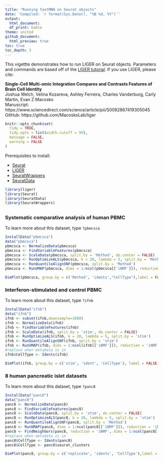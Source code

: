```yaml
---
title: "Running fastMNN on Seurat objects"
date: 'Compiled: `r format(Sys.Date(), "%B %d, %Y")`'
output: 
  html_document:
  df_print: kable
theme: united
github_document:
  html_preview: true
toc: true
toc_depth: 3
---
```

  
This vigettte demonstrates how to run LIGER on Seurat objects. Parameters and commands are based off of the [LIGER tutorial](https://macoskolab.github.io/liger/liger-vignette.html). If you use LIGER, please cite:
  
**Single-Cell Multi-omic Integration Compares and Contrasts Features of Brain Cell Identity**  
Joshua Welch, Velina Kozareva, Ashley Ferreira, Charles Vanderburg, Carly Martin, Evan Z.Macosko  
Manuscript: https://www.sciencedirect.com/science/article/pii/S0092867419305045
GitHub: https://github.com/MacoskoLab/liger


```r
knitr::opts_chunk$set(
  tidy = TRUE,
  tidy.opts = list(width.cutoff = 95),
  message = FALSE,
  warning = FALSE
)
```

Prerequisites to install: 
  
* [Seurat](https://satijalab.org/seurat/install) 
* [LIGER](https://github.com/MacoskoLab/liger) 
* [SeuratWrappers](https://github.com/satijalab/seurat.wrappers)
* [SeuratData](https://github.com/satijalab/seurat-data) 

```r
library(liger)
library(Seurat)
library(SeuratData)
library(SeuratWrappers)
```

## {.tabset .tabset-pills}

### Systematic comparative analysis of human PBMC

To learn more about this dataset, type `?pbmcsca` 

```r
InstallData("pbmcsca")
data("pbmcsca")
pbmcsca <- NormalizeData(pbmcsca)
pbmcsca <- FindVariableFeatures(pbmcsca)
pbmcsca <- ScaleData(pbmcsca, split.by = 'Method', do.center = FALSE)
pbmcsca <- RunOptimizeALS(pbmcsca, k = 20, lambda = 5, split.by = 'Method')
pbmcsca <- RunQuantileAlignSNF(pbmcsca, split.by = 'Method')
pbmcsca <- RunUMAP(pbmcsca, dims = 1:ncol(pbmcsca[['iNMF']]), reduction = 'iNMF')
```
```r
DimPlot(pbmcsca, group.by = c('Method', 'idents',"CellType"),label = FALSE, ncol = 3) 
```

### Interferon-stimulated and control PBMC

To learn more about this dataset, type `?ifnb` 

```r
InstallData("ifnb")
data("ifnb")
ifnb <- subset(ifnb,downsample=1000)
ifnb <- NormalizeData(ifnb)
ifnb <- FindVariableFeatures(ifnb)
ifnb <- ScaleData(ifnb, split.by = 'stim', do.center = FALSE)
ifnb <- RunOptimizeALS(ifnb, k = 20, lambda = 5, split.by = 'stim')
ifnb <- RunQuantileAlignSNF(ifnb, split.by = 'stim')
ifnb <- RunUMAP(ifnb, dims = 1:ncol(ifnb[['iNMF']]), reduction = 'iNMF')
#replace when metadata is in
ifnb$CellType <- Idents(ifnb)
```
```r
DimPlot(ifnb, group.by = c('stim', 'ident', 'CellType'), label = FALSE,ncol = 3)
```

### 8 human pancreatic islet datasets

To learn more about this dataset, type `?panc8` 

```r
InstallData("panc8")
data("panc8")
panc8 <- NormalizeData(panc8)
panc8 <- FindVariableFeatures(panc8)
panc8 <- ScaleData(panc8, split.by = 'stim', do.center = FALSE)
panc8 <- RunOptimizeALS(panc8, k = 20, lambda = 5, split.by = 'stim')
panc8 <- RunQuantileAlignSNF(panc8, split.by = 'Method')
panc8 <- RunUMAP(panc8, dims = 1:ncol(panc8[['iNMF']]), reduction = 'iNMF')
panc8 <- FindNeighbors(panc8, reduction = 'iNMF', dims = 1:ncol(panc8[['iNMF']])) %>% FindClusters()
#replace when metadata is in
panc8$CellType <- Idents(panc8)
panc8$CellType <- panc8$seurat_clusters
```
```r
DimPlot(panc8, group.by = c('replicate', 'idents', 'CellType'),label = FALSE, ncol = 3) 
```
